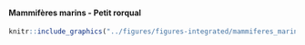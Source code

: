 #### Mammifères marins - Petit rorqual {-}


<!-- -------------------------------------------------- -->

```r
knitr::include_graphics("../figures/figures-integrated/mammiferes_marins-petit_rorqual.png")
```

<br>
